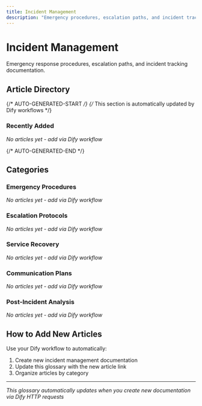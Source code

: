 ```yaml
---
title: Incident Management
description: "Emergency procedures, escalation paths, and incident tracking"
---
```


# Incident Management

Emergency response procedures, escalation paths, and incident tracking documentation.

## Article Directory

{/* AUTO-GENERATED-START */}
{/* This section is automatically updated by Dify workflows */}

### Recently Added
*No articles yet - add via Dify workflow*

{/* AUTO-GENERATED-END */}

## Categories

### Emergency Procedures
*No articles yet - add via Dify workflow*

### Escalation Protocols
*No articles yet - add via Dify workflow*

### Service Recovery
*No articles yet - add via Dify workflow*

### Communication Plans
*No articles yet - add via Dify workflow*

### Post-Incident Analysis
*No articles yet - add via Dify workflow*

## How to Add New Articles

Use your Dify workflow to automatically:
1. Create new incident management documentation
2. Update this glossary with the new article link
3. Organize articles by category

---

*This glossary automatically updates when you create new documentation via Dify HTTP requests*